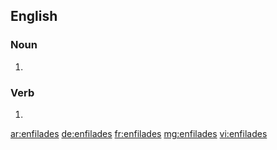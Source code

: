 ==English==

===Noun===
{{head|en|plural}}

# {{plural of|enfilade|lang=en|nocat=1}}

===Verb===
{{head|en}}

# {{en-third-person singular of|enfilade}}

[[ar:enfilades]]
[[de:enfilades]]
[[fr:enfilades]]
[[mg:enfilades]]
[[vi:enfilades]]